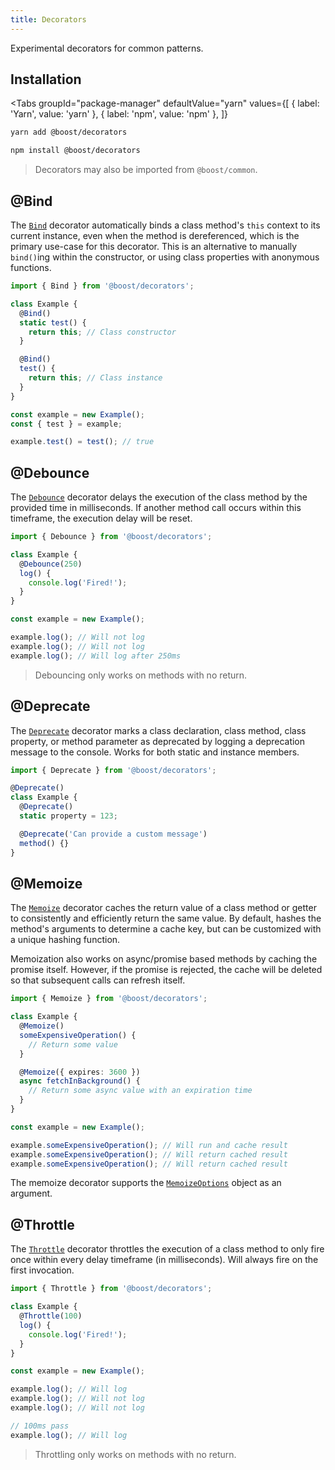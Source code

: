 ```yaml
---
title: Decorators
---
```



<EnvBadges backend frontend tooling api="/api/decorators" />

Experimental decorators for common patterns.

## Installation

<Tabs
  groupId="package-manager"
  defaultValue="yarn"
  values={[
    { label: 'Yarn', value: 'yarn' },
    { label: 'npm', value: 'npm' },
  ]}
>
  <TabItem value="yarn">

```bash
yarn add @boost/decorators
```

  </TabItem>
  <TabItem value="npm">

```bash
npm install @boost/decorators
```

  </TabItem>
</Tabs>

> Decorators may also be imported from `@boost/common`.

## @Bind

The [`Bind`](/api/decorators/function/Bind) decorator automatically binds a class method's `this`
context to its current instance, even when the method is dereferenced, which is the primary use-case
for this decorator. This is an alternative to manually `bind()`ing within the constructor, or using
class properties with anonymous functions.

```ts
import { Bind } from '@boost/decorators';

class Example {
  @Bind()
  static test() {
    return this; // Class constructor
  }

  @Bind()
  test() {
    return this; // Class instance
  }
}

const example = new Example();
const { test } = example;

example.test() = test(); // true
```

## @Debounce

The [`Debounce`](/api/decorators/function/Debounce) decorator delays the execution of the class
method by the provided time in milliseconds. If another method call occurs within this timeframe,
the execution delay will be reset.

```ts
import { Debounce } from '@boost/decorators';

class Example {
  @Debounce(250)
  log() {
    console.log('Fired!');
  }
}

const example = new Example();

example.log(); // Will not log
example.log(); // Will not log
example.log(); // Will log after 250ms
```

> Debouncing only works on methods with no return.

## @Deprecate

The [`Deprecate`](/api/decorators/function/Deprecate) decorator marks a class declaration, class
method, class property, or method parameter as deprecated by logging a deprecation message to the
console. Works for both static and instance members.

```ts
import { Deprecate } from '@boost/decorators';

@Deprecate()
class Example {
  @Deprecate()
  static property = 123;

  @Deprecate('Can provide a custom message')
  method() {}
}
```

## @Memoize

The [`Memoize`](/api/decorators/function/Memoize) decorator caches the return value of a class
method or getter to consistently and efficiently return the same value. By default, hashes the
method's arguments to determine a cache key, but can be customized with a unique hashing function.

Memoization also works on async/promise based methods by caching the promise itself. However, if the
promise is rejected, the cache will be deleted so that subsequent calls can refresh itself.

```ts
import { Memoize } from '@boost/decorators';

class Example {
  @Memoize()
  someExpensiveOperation() {
    // Return some value
  }

  @Memoize({ expires: 3600 })
  async fetchInBackground() {
    // Return some async value with an expiration time
  }
}

const example = new Example();

example.someExpensiveOperation(); // Will run and cache result
example.someExpensiveOperation(); // Will return cached result
example.someExpensiveOperation(); // Will return cached result
```

The memoize decorator supports the [`MemoizeOptions`](/api/decorators/interface/MemoizeOptions)
object as an argument.

## @Throttle

The [`Throttle`](/api/decorators/function/Throttle) decorator throttles the execution of a class
method to only fire once within every delay timeframe (in milliseconds). Will always fire on the
first invocation.

```ts
import { Throttle } from '@boost/decorators';

class Example {
  @Throttle(100)
  log() {
    console.log('Fired!');
  }
}

const example = new Example();

example.log(); // Will log
example.log(); // Will not log
example.log(); // Will not log

// 100ms pass
example.log(); // Will log
```

> Throttling only works on methods with no return.
